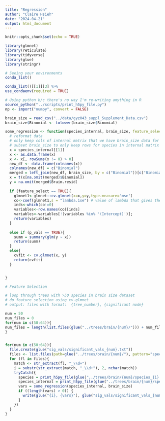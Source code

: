 ```yaml
---
title: "Regression"
author: "Claire Hsieh"
date: "2024-04-21"
output: html_document
---
```


```r
knitr::opts_chunk$set(echo = TRUE)
```


```r
library(glmnet)
library(reticulate)
library(tidyverse)
library(glue)
library(stringr)

# Seeing your environments
conda_list()

conda_list()[[1]][3] %>% 
use_condaenv(required = TRUE)

# Using python b/c there's no way I'm re-writing anything in R
source_python("../scripts/print_h5py_file.py")
np <- import("numpy", convert = FALSE)

brain_size = read_csv("../data/gyz043_suppl_Supplement_Data.csv")
brain_size$Binomial <- tolower(brain_size$Binomial)

```

```r
some_regression <- function(species_internal, brain_size, feature_select = TRUE, p_vals = FALSE){
  # reformat data 
  # only keep cols of internal matrix that we have brain_size data for
  # subset brain_size to only keep rows for species in internal matrix
  x = species_internal[[1]]
  x <- as.data.frame(x)
  x <- x[, rowSums(x != 0) > 0]
  new_df <- data.frame(colnames(x))
  colnames(new_df) = c("Binomial")
  merged = left_join(new_df, brain_size, by = c("Binomial"))[c("Binomial", "Brain.resid")]
  x = t(x[na.omit(merged)$Binomial])
  y = na.omit(merged$Brain.resid)
  
  if (feature_select == TRUE){
    glmnet1<-glmnet::cv.glmnet(x=x,y=y,type.measure='mse')
    co<-coef(glmnet1,s = "lambda.1se") # value of lambda that gives the simplest model within one standard error of the minimum cross-validated error.
    inds<-which(co!=0)
    variables<-row.names(co)[inds]
    variables<-variables[!(variables %in% '(Intercept)')];
    return(variables)
  }
  
  else if (p_vals == TRUE){
    summ = summary(glm(y ~ x))
    return(summ)
  }
  else{
    cvfit <- cv.glmnet(x, y)
    return(cvfit)
  }


} 
```


```r
# Feature Selection

# loop through trees with >50 species in brain size dataset
# do feature selection using cv.glmnet
# output: files with format:  {tree_number}, {significant node}

num = 50
num_files = 0
for(num in c(50:64)){
num_files = length(list.files(glue("../trees/brain/{num}/"))) + num_files
}


for(num in c(50:64)){
  file.create(glue("sig_vals/significant_vals_{num}.txt"))
  files <- list.files(path=glue("../trees/brain/{num}/"), pattern="species_internal*", full.names=TRUE, recursive=FALSE)
  for (fl in files){
    match <- str_extract(fl, "_\\d+")
    i = substr(str_extract(match, "_\\d+"), 2, nchar(match))
    tryCatch({
      species = print_h5py_file(glue("../trees/brain/{num}/species_{i}.h5"), "species")
      species_internal = print_h5py_file(glue("../trees/brain/{num}/species_internal_{i}.h5"), "species_internal", cols=np$array(species[[5]]))
      vars = some_regression(species_internal, brain_size)
      if ((length(vars) > 0)) {
        write(glue("{i}, {vars}"), glue("sig_vals/significant_vals_{num}.txt"), append=TRUE)
      } 
    })
  }
}

```
